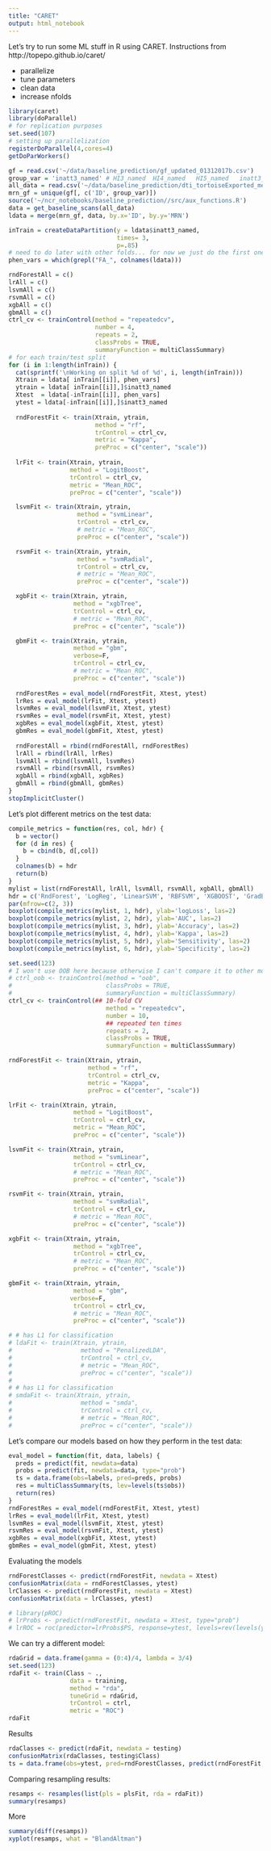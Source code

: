 ```yaml
---
title: "CARET"
output: html_notebook
---
```


Let's try to run some ML stuff in R using CARET. Instructions from http://topepo.github.io/caret/

* parallelize
* tune parameters
* clean data
* increase nfolds

```r
library(caret)
library(doParallel)
# for replication purposes
set.seed(107)
# setting up parallelization
registerDoParallel(4,cores=4)
getDoParWorkers()

gf = read.csv('~/data/baseline_prediction/gf_updated_01312017b.csv')
group_var = 'inatt3_named' # HI3_named	HI4_named	HI5_named	inatt3_named
all_data = read.csv('~/data/baseline_prediction/dti_tortoiseExported_meanTSA_02012017.csv')
mrn_gf = unique(gf[, c('ID', group_var)])
source('~/ncr_notebooks/baseline_prediction//src/aux_functions.R')
data = get_baseline_scans(all_data)
ldata = merge(mrn_gf, data, by.x='ID', by.y='MRN')

inTrain = createDataPartition(y = ldata$inatt3_named,
                              times= 3,
                              p=.85)
# need to do later with other folds... for now we just do the first one
phen_vars = which(grepl("FA_", colnames(ldata)))

rndForestAll = c()
lrAll = c()
lsvmAll = c()
rsvmAll = c()
xgbAll = c()
gbmAll = c()
ctrl_cv <- trainControl(method = "repeatedcv",
                        number = 4,
                        repeats = 2,
                        classProbs = TRUE,
                        summaryFunction = multiClassSummary)
# for each train/test split
for (i in 1:length(inTrain)) {
  cat(sprintf('\nWorking on split %d of %d', i, length(inTrain)))
  Xtrain = ldata[ inTrain[[i]], phen_vars]
  ytrain = ldata[ inTrain[[i]],]$inatt3_named
  Xtest  = ldata[-inTrain[[i]], phen_vars]
  ytest = ldata[-inTrain[[i]],]$inatt3_named
  
  rndForestFit <- train(Xtrain, ytrain,
                        method = "rf",
                        trControl = ctrl_cv,
                        metric = "Kappa",
                        preProc = c("center", "scale"))
  
  lrFit <- train(Xtrain, ytrain,
                 method = "LogitBoost",
                 trControl = ctrl_cv,
                 metric = "Mean_ROC",
                 preProc = c("center", "scale"))

  lsvmFit <- train(Xtrain, ytrain,
                   method = "svmLinear",
                   trControl = ctrl_cv,
                   # metric = "Mean_ROC",
                   preProc = c("center", "scale"))

  rsvmFit <- train(Xtrain, ytrain,
                   method = "svmRadial",
                   trControl = ctrl_cv,
                   # metric = "Mean_ROC",
                   preProc = c("center", "scale"))

  xgbFit <- train(Xtrain, ytrain,
                  method = "xgbTree",
                  trControl = ctrl_cv,
                  # metric = "Mean_ROC",
                  preProc = c("center", "scale"))

  gbmFit <- train(Xtrain, ytrain,
                  method = "gbm",
                  verbose=F,
                  trControl = ctrl_cv,
                  # metric = "Mean_ROC",
                  preProc = c("center", "scale"))
  
  rndForestRes = eval_model(rndForestFit, Xtest, ytest)
  lrRes = eval_model(lrFit, Xtest, ytest)
  lsvmRes = eval_model(lsvmFit, Xtest, ytest)
  rsvmRes = eval_model(rsvmFit, Xtest, ytest)
  xgbRes = eval_model(xgbFit, Xtest, ytest)
  gbmRes = eval_model(gbmFit, Xtest, ytest)
  
  rndForestAll = rbind(rndForestAll, rndForestRes)
  lrAll = rbind(lrAll, lrRes)
  lsvmAll = rbind(lsvmAll, lsvmRes)
  rsvmAll = rbind(rsvmAll, rsvmRes)
  xgbAll = rbind(xgbAll, xgbRes)
  gbmAll = rbind(gbmAll, gbmRes)
}
stopImplicitCluster()

```
Let's plot different metrics on the test data:

```r
compile_metrics = function(res, col, hdr) {
  b = vector()
  for (d in res) {
    b = cbind(b, d[,col])
  }
  colnames(b) = hdr
  return(b)
}
mylist = list(rndForestAll, lrAll, lsvmAll, rsvmAll, xgbAll, gbmAll)
hdr = c('RndForest', 'LogReg', 'LinearSVM', 'RBFSVM', 'XGBOOST', 'GradBoost')
par(mfrow=c(2, 3))
boxplot(compile_metrics(mylist, 1, hdr), ylab='logLoss', las=2)
boxplot(compile_metrics(mylist, 2, hdr), ylab='AUC', las=2)
boxplot(compile_metrics(mylist, 3, hdr), ylab='Accuracy', las=2)
boxplot(compile_metrics(mylist, 4, hdr), ylab='Kappa', las=2)
boxplot(compile_metrics(mylist, 5, hdr), ylab='Sensitivity', las=2)
boxplot(compile_metrics(mylist, 6, hdr), ylab='Specificity', las=2)
```



``` r
set.seed(123)
# I won't use OOB here because otherwise I can't compare it to other models, as it would have different number of samples!
# ctrl_oob <- trainControl(method = "oob",
#                          classProbs = TRUE,
#                          summaryFunction = multiClassSummary)
ctrl_cv <- trainControl(## 10-fold CV
                           method = "repeatedcv",
                           number = 10,
                           ## repeated ten times
                           repeats = 2,
                           classProbs = TRUE,
                           summaryFunction = multiClassSummary)

rndForestFit <- train(Xtrain, ytrain,
                      method = "rf",
                      trControl = ctrl_cv,
                      metric = "Kappa",
                      preProc = c("center", "scale"))

lrFit <- train(Xtrain, ytrain,
                  method = "LogitBoost",
                  trControl = ctrl_cv,
                  metric = "Mean_ROC",
                  preProc = c("center", "scale"))

lsvmFit <- train(Xtrain, ytrain,
                  method = "svmLinear",
                  trControl = ctrl_cv,
                  # metric = "Mean_ROC",
                  preProc = c("center", "scale"))

rsvmFit <- train(Xtrain, ytrain,
                  method = "svmRadial",
                  trControl = ctrl_cv,
                  # metric = "Mean_ROC",
                  preProc = c("center", "scale"))

xgbFit <- train(Xtrain, ytrain,
                  method = "xgbTree",
                  trControl = ctrl_cv,
                  # metric = "Mean_ROC",
                  preProc = c("center", "scale"))

gbmFit <- train(Xtrain, ytrain,
                  method = "gbm",
                 verbose=F,
                  trControl = ctrl_cv,
                  # metric = "Mean_ROC",
                  preProc = c("center", "scale"))

# # has L1 for classification
# ldaFit <- train(Xtrain, ytrain,
#                   method = "PenalizedLDA",
#                   trControl = ctrl_cv,
#                   # metric = "Mean_ROC",
#                   preProc = c("center", "scale"))
# 
# # has L1 for classification
# smdaFit <- train(Xtrain, ytrain,
#                   method = "smda",
#                   trControl = ctrl_cv,
#                   # metric = "Mean_ROC",
#                   preProc = c("center", "scale"))
```
Let's compare our models based on how they perform in the test data:
```r
eval_model = function(fit, data, labels) {
  preds = predict(fit, newdata=data)
  probs = predict(fit, newdata=data, type="prob")
  ts = data.frame(obs=labels, pred=preds, probs)
  res = multiClassSummary(ts, lev=levels(ts$obs))
  return(res)
}
rndForestRes = eval_model(rndForestFit, Xtest, ytest)
lrRes = eval_model(lrFit, Xtest, ytest)
lsvmRes = eval_model(lsvmFit, Xtest, ytest)
rsvmRes = eval_model(rsvmFit, Xtest, ytest)
xgbRes = eval_model(xgbFit, Xtest, ytest)
gbmRes = eval_model(gbmFit, Xtest, ytest)

```
Evaluating the models
```r
rndForestClasses <- predict(rndForestFit, newdata = Xtest)
confusionMatrix(data = rndForestClasses, ytest)
lrClasses <- predict(rndForestFit, newdata = Xtest)
confusionMatrix(data = lrClasses, ytest)

# library(pROC)
# lrProbs <- predict(rndForestFit, newdata = Xtest, type="prob")
# lrROC = roc(predictor=lrProbs$PS, response=ytest, levels=rev(levels(ytest)))
```
We can try a different model:
```r
rdaGrid = data.frame(gamma = (0:4)/4, lambda = 3/4)
set.seed(123)
rdaFit <- train(Class ~ .,
                 data = training,
                 method = "rda",
                 tuneGrid = rdaGrid,
                 trControl = ctrl,
                 metric = "ROC")
rdaFit
```

Results

```r
rdaClasses <- predict(rdaFit, newdata = testing)
confusionMatrix(rdaClasses, testing$Class)
ts = data.frame(obs=ytest, pred=rndForestClasses, predict(rndForestFit, newdata = Xtest, type="prob"))

```
Comparing resampling results:
```r
resamps <- resamples(list(pls = plsFit, rda = rdaFit))
summary(resamps)
```

More

```r
summary(diff(resamps))
xyplot(resamps, what = "BlandAltman")
```


